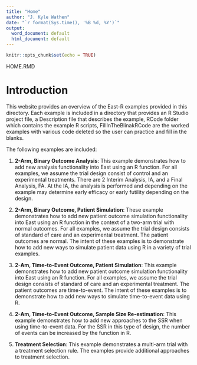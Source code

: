 ```yaml
---
title: "Home"
author: "J. Kyle Wathen"
date: "`r format(Sys.time(), '%B %d, %Y')`"
output:
  word_document: default
  html_document: default
---
```


```r
knitr::opts_chunk$set(echo = TRUE)
```

HOME.RMD

# Introduction 
This website provides an overview of the East-R examples provided in this directory.  Each example is included in a directory that provides an R Studio project file, a Description file that describes the example,  RCode folder which contains the example R scripts, FillInTheBlinakRCode are the worked examples with various code deleted so the user can practice and fill in the blanks. 

The following examples are included:

1. **2-Arm, Binary Outcome Analysis**: This example demonstrates how to add new analysis functionality  into East using an R function.  For all examples, we assume the trial design consist of control and an experimental treatments. There are 2 Interim Analysis, IA, and a Final Analysis, FA. At the IA, the analysis is performed and depending on the example may determine early efficacy or early futility depending on the design.

1. **2-Arm, Binary Outcome, Patient Simulation**: These example demonstrates how to add new patient outcome simulation functionality into East using an R function in the context of a two-arm trial with normal outcomes. For all examples, we assume the trial design consists of standard of care and an experimental treatment.  The patient outcomes are normal.  The intent of these examples is to demonstrate how to add new ways to simulate patient data using R in a variety of trial examples.        

1. **2-Am, Time-to-Event Outcome, Patient Simulation**: This example demonstrates how to add new patient outcome simulation functionality into East using an R function.  For all examples, we assume the trial design consists of standard of care and an experimental treatment.  The patient outcomes are time-to-event.  The intent of these examples is to demonstrate how to add new ways to simulate time-to-event data using R.  

1. **2-Am, Time-to-Event Outcome, Sample Size Re-estimation**: This example demonstrates how to add new approaches to the SSR when using time-to-event data. For the SSR in this type of design, the number of events can be increased by the function in R.

1. **Treatment Selection**: This example demonstrates a multi-arm trial with a treatment selection rule.  The examples provide additional approaches to treatment selection. 
